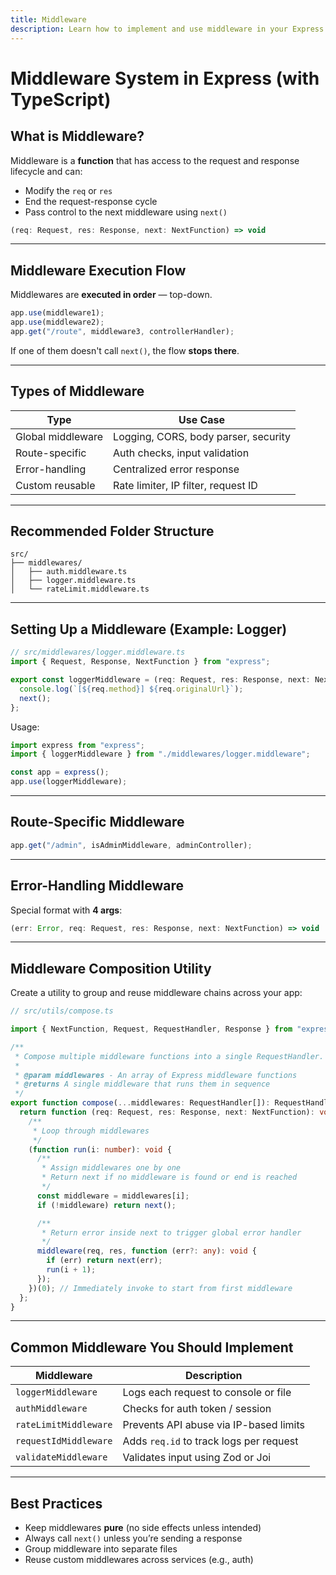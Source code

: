 ```yaml
---
title: Middleware
description: Learn how to implement and use middleware in your Express applications with TypeScript.
---
```


# Middleware System in Express (with TypeScript)

## What is Middleware?

Middleware is a **function** that has access to the request and response lifecycle and can:

- Modify the `req` or `res`
- End the request-response cycle
- Pass control to the next middleware using `next()`

```ts
(req: Request, res: Response, next: NextFunction) => void
```

---

## Middleware Execution Flow

Middlewares are **executed in order** — top-down.

```ts
app.use(middleware1);
app.use(middleware2);
app.get("/route", middleware3, controllerHandler);
```

If one of them doesn't call `next()`, the flow **stops there**.

---

## Types of Middleware

| Type              | Use Case                             |
| ----------------- | ------------------------------------ |
| Global middleware | Logging, CORS, body parser, security |
| Route-specific    | Auth checks, input validation        |
| Error-handling    | Centralized error response           |
| Custom reusable   | Rate limiter, IP filter, request ID  |

---

## Recommended Folder Structure

```
src/
├── middlewares/
│   ├── auth.middleware.ts
│   ├── logger.middleware.ts
│   └── rateLimit.middleware.ts
```

---

## Setting Up a Middleware (Example: Logger)

```ts
// src/middlewares/logger.middleware.ts
import { Request, Response, NextFunction } from "express";

export const loggerMiddleware = (req: Request, res: Response, next: NextFunction) => {
  console.log(`[${req.method}] ${req.originalUrl}`);
  next();
};
```

Usage:

```ts
import express from "express";
import { loggerMiddleware } from "./middlewares/logger.middleware";

const app = express();
app.use(loggerMiddleware);
```

---

## Route-Specific Middleware

```ts
app.get("/admin", isAdminMiddleware, adminController);
```

---

## Error-Handling Middleware

Special format with **4 args**:

```ts
(err: Error, req: Request, res: Response, next: NextFunction) => void
```

---

## Middleware Composition Utility

Create a utility to group and reuse middleware chains across your app:

```ts
// src/utils/compose.ts

import { NextFunction, Request, RequestHandler, Response } from "express";

/**
 * Compose multiple middleware functions into a single RequestHandler.
 *
 * @param middlewares - An array of Express middleware functions
 * @returns A single middleware that runs them in sequence
 */
export function compose(...middlewares: RequestHandler[]): RequestHandler {
  return function (req: Request, res: Response, next: NextFunction): void {
    /**
     * Loop through middlewares
     */
    (function run(i: number): void {
      /**
       * Assign middlewares one by one
       * Return next if no middleware is found or end is reached
       */
      const middleware = middlewares[i];
      if (!middleware) return next();

      /**
       * Return error inside next to trigger global error handler
       */
      middleware(req, res, function (err?: any): void {
        if (err) return next(err);
        run(i + 1);
      });
    })(0); // Immediately invoke to start from first middleware
  };
}
```

---

## Common Middleware You Should Implement

| Middleware            | Description                             |
| --------------------- | --------------------------------------- |
| `loggerMiddleware`    | Logs each request to console or file    |
| `authMiddleware`      | Checks for auth token / session         |
| `rateLimitMiddleware` | Prevents API abuse via IP-based limits  |
| `requestIdMiddleware` | Adds `req.id` to track logs per request |
| `validateMiddleware`  | Validates input using Zod or Joi        |

---

## Best Practices

- Keep middlewares **pure** (no side effects unless intended)
- Always call `next()` unless you’re sending a response
- Group middleware into separate files
- Reuse custom middlewares across services (e.g., auth)
